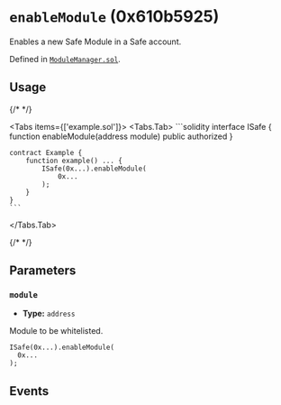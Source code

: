 



# `enableModule` (0x610b5925)

Enables a new Safe Module in a Safe account.

<OnlySafeTxCallout />

Defined in [`ModuleManager.sol`](https://github.com/safe-global/safe-smart-account/tree/v1.4.1/contracts/base/ModuleManager.sol#L47).


## Usage

{/* <!-- vale off --> */}

<Tabs items={['example.sol']}>
  <Tabs.Tab>
    ```solidity
    interface ISafe {
        function enableModule(address module) public authorized
    }

    contract Example {
        function example() ... {
            ISafe(0x...).enableModule(
                0x...
            );
        }
    }
    ```
  </Tabs.Tab>
</Tabs>

{/* <!-- vale on --> */}



## Parameters

### `module`

  - **Type:** `address`

  Module to be whitelisted.

  ```solidity focus=2
  ISafe(0x...).enableModule(
    0x...
  );
  ```




## Events

<EnabledModule />

